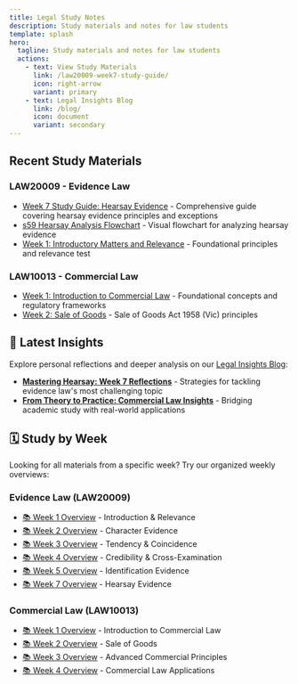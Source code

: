 ```yaml
---
title: Legal Study Notes
description: Study materials and notes for law students
template: splash
hero:
  tagline: Study materials and notes for law students
  actions:
    - text: View Study Materials
      link: /law20009-week7-study-guide/
      icon: right-arrow
      variant: primary
    - text: Legal Insights Blog
      link: /blog/
      icon: document
      variant: secondary
---
```


## Recent Study Materials

### LAW20009 - Evidence Law
- [Week 7 Study Guide: Hearsay Evidence](./law20009-week7-study-guide) - Comprehensive guide covering hearsay evidence principles and exceptions
- [s59 Hearsay Analysis Flowchart](./law20009-week7-hearsay-flowchart) - Visual flowchart for analyzing hearsay evidence
- [Week 1: Introductory Matters and Relevance](./law20009-week1-intro-relevance) - Foundational principles and relevance test

### LAW10013 - Commercial Law
- [Week 1: Introduction to Commercial Law](./law10013-week1-intro-commercial-law) - Foundational concepts and regulatory frameworks
- [Week 2: Sale of Goods](./law10013-week2-sale-of-goods) - Sale of Goods Act 1958 (Vic) principles

## 📝 Latest Insights

Explore personal reflections and deeper analysis on our [Legal Insights Blog](/blog/):

- **[Mastering Hearsay: Week 7 Reflections](/blog/evidence-law-week7-reflections)** - Strategies for tackling evidence law's most challenging topic
- **[From Theory to Practice: Commercial Law Insights](/blog/commercial-law-practical-insights)** - Bridging academic study with real-world applications

## 🗓️ Study by Week

Looking for all materials from a specific week? Try our organized weekly overviews:

### Evidence Law (LAW20009)
- [📚 Week 1 Overview](./law20009-week1) - Introduction & Relevance
- [📚 Week 2 Overview](./law20009-week2) - Character Evidence
- [📚 Week 3 Overview](./law20009-week3) - Tendency & Coincidence
- [📚 Week 4 Overview](./law20009-week4) - Credibility & Cross-Examination
- [📚 Week 5 Overview](./law20009-week5) - Identification Evidence
- [📚 Week 7 Overview](./law20009-week7) - Hearsay Evidence

### Commercial Law (LAW10013)
- [📚 Week 1 Overview](./law10013-week1) - Introduction to Commercial Law
- [📚 Week 2 Overview](./law10013-week2) - Sale of Goods
- [📚 Week 3 Overview](./law10013-week3) - Advanced Commercial Principles
- [📚 Week 4 Overview](./law10013-week4) - Commercial Law Applications